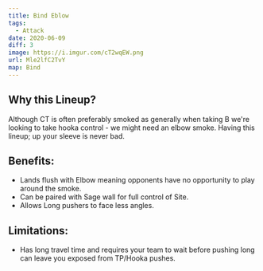 ```yaml
---
title: Bind Eblow
tags:
  - Attack
date: 2020-06-09
diff: 3
image: https://i.imgur.com/cT2wqEW.png
url: Mle2lfC2TvY
map: Bind
---
```


## Why this Lineup?

Although CT is often preferably smoked as generally when taking B
we're looking to take hooka control - we might need an elbow
smoke. Having this lineup; up your sleeve is never bad.

## Benefits:

- Lands flush with Elbow meaning opponents have no opportunity to
  play around the smoke.
- Can be paired with Sage wall for full control of Site.
- Allows Long pushers to face less angles.

## Limitations:

- Has long travel time and requires your team to wait before
  pushing long can leave you exposed from TP/Hooka pushes.
